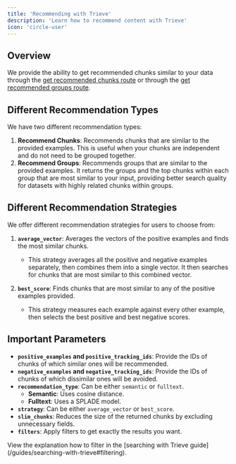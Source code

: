 ```yaml
---
title: 'Recommending with Trieve'
description: 'Learn how to recommend content with Trieve'
icon: 'circle-user'
---
```


## Overview

We provide the ability to get recommended chunks similar to your data through the [get recommended chunks route](/api-reference/chunk/get-recommended-chunks) or through the [get recommended groups route](/api-reference/chunk_group/get-recommended-groups).

## Different Recommendation Types
We have two different recommendation types:
1. **Recommend Chunks**: Recommends chunks that are similar to the provided examples. This is useful when your chunks are independent and do not need to be grouped together.
2. **Recommend Groups**: Recommends groups that are similar to the provided examples. It returns the groups and the top chunks within each group that are most similar to your input, providing better search quality for datasets with highly related chunks within groups.

## Different Recommendation Strategies

We offer different recommendation strategies for users to choose from:

1. **`average_vector`**: Averages the vectors of the positive examples and finds the most similar chunks.
    - This strategy averages all the positive and negative examples separately, then combines them into a single vector. It then searches for chunks that are most similar to this combined vector.

2. **`best_score`**: Finds chunks that are most similar to any of the positive examples provided.
    - This strategy measures each example against every other example, then selects the best positive and best negative scores.

## Important Parameters

- **`positive_examples` and `positive_tracking_ids`**: Provide the IDs of chunks of which similar ones will be recommended.
- **`negative_examples` and `negative_tracking_ids`**: Provide the IDs of chunks of which dissimilar ones will be avoided.
- **`recommendation_type`**: Can be either `semantic` or `fulltext`.
  - **Semantic**: Uses cosine distance.
  - **Fulltext**: Uses a SPLADE model.
- **`strategy`**: Can be either `average_vector` or `best_score`.
- **`slim_chunks`**: Reduces the size of the returned chunks by excluding unnecessary fields.
- **`filters`**: Apply filters to get exactly the results you want.

<Note>
View the explanation how to filter in the [searching with Trieve guide](/guides/searching-with-trieve#filtering).
</Note>

